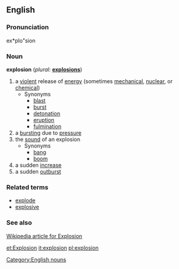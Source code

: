 ==English==

===Pronunciation===
ex*plo"sion

===Noun===
'''explosion'''  (''plural:'' '''[[explosions]]''')
# a [[violent]] release of [[energy]] (sometimes [[mechanical]], [[nuclear]], or [[chemical]])
#* Synonyms
#** [[blast]]
#** [[burst]]
#** [[detonation]]
#** [[eruption]]
#** [[fulmination]]
# a [[burst]]ing due to [[pressure]]
# the [[sound]] of an explosion
#* Synonyms
#** [[bang]]
#** [[boom]]
# a sudden [[increase]]
# a sudden [[outburst]]
{{rfc}}


===Related terms===
* [[explode]]
* [[explosive]]

===See also===
[http://en.wikipedia.org/wiki/Explosion Wikipedia article for Explosion]

[[Category:English nouns]]

[[et:Explosion]]
[[it:explosion]]
[[pl:explosion]]